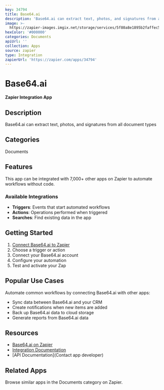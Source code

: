```yaml
---
key: 34794
title: Base64.ai
description: 'Base64.ai can extract text, photos, and signatures from all document types'
image: >-
  https://zapier-images.imgix.net/storage/services/5f80a8e1895b2faffec5a9753dbff959.png?auto=format%2Ccompress&ixlib=python-3.0.0&q=50
hexColor: '#000000'
categories: Documents
apiUrl: ''
collection: Apps
source: zapier
type: Integration
zapierUrl: 'https://zapier.com/apps/34794'
---
```

# Base64.ai

**Zapier Integration App**

## Description

Base64.ai can extract text, photos, and signatures from all document types

## Categories

Documents

## Features

This app can be integrated with 7,000+ other apps on Zapier to automate workflows without code.

### Available Integrations

- **Triggers**: Events that start automated workflows
- **Actions**: Operations performed when triggered
- **Searches**: Find existing data in the app

## Getting Started

1. [Connect Base64.ai to Zapier](https://zapier.com/apps/34794)
2. Choose a trigger or action
3. Connect your Base64.ai account
4. Configure your automation
5. Test and activate your Zap

## Popular Use Cases

Automate common workflows by connecting Base64.ai with other apps:

- Sync data between Base64.ai and your CRM
- Create notifications when new items are added
- Back up Base64.ai data to cloud storage
- Generate reports from Base64.ai data

## Resources

- [Base64.ai on Zapier](https://zapier.com/apps/34794)
- [Integration Documentation](https://zapier.com/apps/34794/integrations)
- [API Documentation](Contact app developer)

## Related Apps

Browse similar apps in the Documents category on Zapier.
